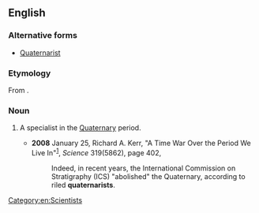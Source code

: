 ==English==

===Alternative forms===
*[[Quaternarist]]

===Etymology===
From {{suffix|Quaternary|ist}}.

===Noun===
{{en-noun}}

# {{context|geology|paleontology}} A specialist in the [[Quaternary]] period.
#*'''2008''' January 25, Richard A. Kerr, "A Time War Over the Period We Live In"<sup>[http://www.sciencemag.org/cgi/content/full/319/5862/402]</sup>, ''Science'' 319(5862), page 402,
#*:Indeed, in recent years, the International Commission on Stratigraphy (ICS) "abolished" the Quaternary, according to riled '''quaternarists'''.

[[Category:en:Scientists]]